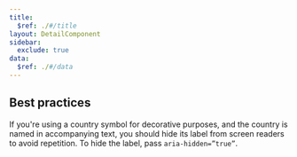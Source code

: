 ```yaml
---
title:
  $ref: ./#/title
layout: DetailComponent
sidebar:
  exclude: true
data:
  $ref: ./#/data
---
```


## Best practices

If you're using a country symbol for decorative purposes, and the country is named in accompanying text, you should hide its label from screen readers to avoid repetition. To hide the label, pass `aria-hidden=”true”`.
